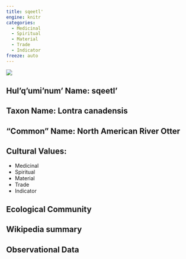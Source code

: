 ```yaml
---
title: sqeetl'
engine: knitr
categories:
  - Medicinal
  - Spiritual
  - Material
  - Trade
  - Indicator
freeze: auto
---
```

![](https://static.inaturalist.org/photos/99994014/medium.jpg)

## **Hul'q'umi'num' Name**: sqeetl'
## **Taxon Name**: Lontra canadensis
## **"Common" Name**: North American River Otter
## **Cultural Values**:

  - Medicinal
  - Spiritual
  - Material
  - Trade
  - Indicator

## **Ecological Community**
## **Wikipedia summary**
## **Observational Data**
